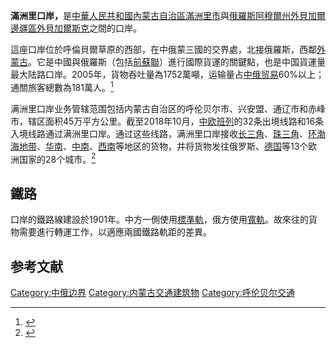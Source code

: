 {{Coord|display=title}}
{{Multiple issues|
{{更新|time=2021-01-28T05:19:12+00:00}}
{{Primarysources|time=2021-01-28T05:19:12+00:00}}
}}
'''滿洲里口岸，'''是[[中华人民共和国|中華人民共和國]][[内蒙古自治区|內蒙古自治區]][[满洲里市|滿洲里市]]與[[俄罗斯|俄羅斯]][[阿穆尔州|阿穆爾州]][[外貝加爾邊疆區|外貝加爾邊疆區]][[外贝加尔斯克区|外貝加爾斯克]]之間的口岸。

這座口岸位於呼倫貝爾草原的西部，在中俄蒙三國的交界處，北接俄羅斯，西鄰[[蒙古国|外蒙古]]。它是中國與俄羅斯（包括[[苏联|前蘇聯]]）進行國際貨運的關鍵點，也是中国貨運量最大陆路口岸。2005年，貨物吞吐量為1752萬噸，运输量占[[中俄贸易|中俄贸易]]60%以上；通關旅客總數為181萬人。<ref>{{Cite web|url=http://www.nmgeport.com/kafc/html/manzhouli18.html|title=满洲里口岸|publisher=中国（内蒙古）国际贸易单一窗口|language=zh-cn|accessdate=2021-01-28|archive-date=2021-02-01|archive-url=https://web.archive.org/web/20210201223728/http://www.nmgeport.com/kafc/html/manzhouli18.html|dead-url=no}}</ref>

满洲里口岸业务管辖范围包括内蒙古自治区的呼伦贝尔市、兴安盟、通辽市和赤峰市，辖区面积45万平方公里。截至2018年10月，[[中歐班列|中欧班列]]的32条出境线路和16条入境线路通过满洲里口岸。通过这些线路，满洲里口岸接收[[长江三角洲城市群|长三角]]、[[珠三角|珠三角]]、[[环渤海经济圈|环渤海地带]]、[[华南|华南]]、[[中南地区|中南]]、[[中国西南地区|西南]]等地区的货物，并将货物发往俄罗斯、[[德国|德国]]等13个欧洲国家的28个城市。<ref>{{Cite web|url=http://www.gov.cn/xinwen/2018-10/16/content_5331376.htm|title=满洲里：三位一体口岸擦亮“一带一路”之窗|date=2018-10-16|publisher=新华社|accessdate=2021-01-28|archive-date=2021-02-01|archive-url=https://web.archive.org/web/20210201143011/http://www.gov.cn/xinwen/2018-10/16/content_5331376.htm|dead-url=no}}</ref>

== 鐵路 ==
口岸的鐵路線建設於1901年。中方一側使用[[標準軌|標準軌]]，俄方使用[[寬軌|寬軌]]。故來往的貨物需要進行轉運工作，以適應兩國鐵路軌距的差異。

==参考文献==
{{reflist}}
{{InnerMongolia-stub}}
{{中华人民共和国口岸}}
[[Category:中俄边界|Category:中俄边界]]
[[Category:内蒙古交通建筑物|Category:内蒙古交通建筑物]]
[[Category:呼伦贝尔交通|Category:呼伦贝尔交通]]